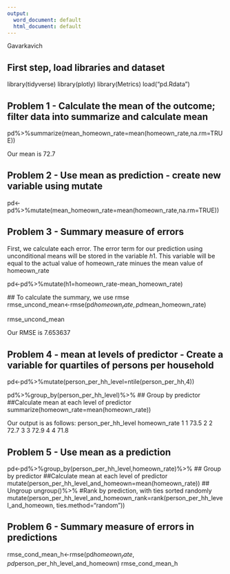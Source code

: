 ---
output:
  word_document: default
  html_document: default
---
Gavarkavich

## First step, load libraries and dataset

library(tidyverse)
library(plotly)
library(Metrics)
load("pd.Rdata")

## Problem 1 - Calculate the mean of the outcome; filter data into summarize and calculate mean
pd%>%summarize(mean_homeown_rate=mean(homeown_rate,na.rm=TRUE))

Our mean is 72.7

## Problem 2 - Use mean as prediction - create new variable using mutate 
pd<-pd%>%mutate(mean_homeown_rate=mean(homeown_rate,na.rm=TRUE))

## Problem 3 - Summary measure of errors 
First, we calculate each error. The error term for our prediction using unconditional means will be stored in the variable $h1$. This variable will be equal to the actual value of homeown_rate minues the mean value of homeown_rate 

pd<-pd%>%mutate(h1=homeown_rate-mean_homeown_rate)

  ## To calculate the summary, we use rmse  
rmse_uncond_mean<-rmse(pd$homeown_rate,pd$mean_homeown_rate)

rmse_uncond_mean

Our RMSE is 7.653637

## Problem 4 - mean at levels of predictor - Create a variable for quartiles of persons per household
pd<-pd%>%mutate(person_per_hh_level=ntile(person_per_hh,4))

pd%>%group_by(person_per_hh_level)%>% ## Group by predictor
  ##Calculate mean at each level of predictor
  summarize(homeown_rate=mean(homeown_rate))

Our output is as follows:
  person_per_hh_level homeown_rate
                <int>        <dbl>
1                   1         73.5
2                   2         72.7
3                   3         72.9
4                   4         71.8

## Problem 5 - Use mean as a prediction 
pd<-pd%>%group_by(person_per_hh_level,homeown_rate)%>% ## Group by predictor
  ##Calculate mean at each level of predictor
  mutate(person_per_hh_level_and_homeown=mean(homeown_rate)) 
  ## Ungroup
  ungroup()%>% 
  #Rank by prediction, with ties sorted randomly
  mutate(person_per_hh_level_and_homeown_rank=rank(person_per_hh_level_and_homeown,
                                                ties.method="random"))


## Problem 6 - Summary measure of errors in predictions 

rmse_cond_mean_h<-rmse(pd$homeown_rate, pd$person_per_hh_level_and_homeown)
rmse_cond_mean_h

